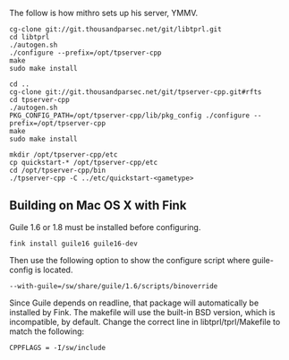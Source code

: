The follow is how mithro sets up his server, YMMV.

<pre>
cg-clone git://git.thousandparsec.net/git/libtprl.git
cd libtprl
./autogen.sh
./configure --prefix=/opt/tpserver-cpp
make
sudo make install

cd ..
cg-clone git://git.thousandparsec.net/git/tpserver-cpp.git#rfts
cd tpserver-cpp
./autogen.sh
PKG_CONFIG_PATH=/opt/tpserver-cpp/lib/pkg_config ./configure --prefix=/opt/tpserver-cpp
make
sudo make install

mkdir /opt/tpserver-cpp/etc
cp quickstart-* /opt/tpserver-cpp/etc
cd /opt/tpserver-cpp/bin
./tpserver-cpp -C ../etc/quickstart-<gametype>
</pre>


== Building on Mac OS X with Fink ==

Guile 1.6 or 1.8 must be installed before configuring.

<pre>
fink install guile16 guile16-dev
</pre>

Then use the following option to show the configure script where guile-config is located.

<pre>
--with-guile=/sw/share/guile/1.6/scripts/binoverride
</pre>

Since Guile depends on readline, that package will automatically be installed by Fink. The makefile will use the built-in BSD version, which is incompatible, by default.  Change the correct line in libtprl/tprl/Makefile to match the following:

<pre>
CPPFLAGS = -I/sw/include
</pre>